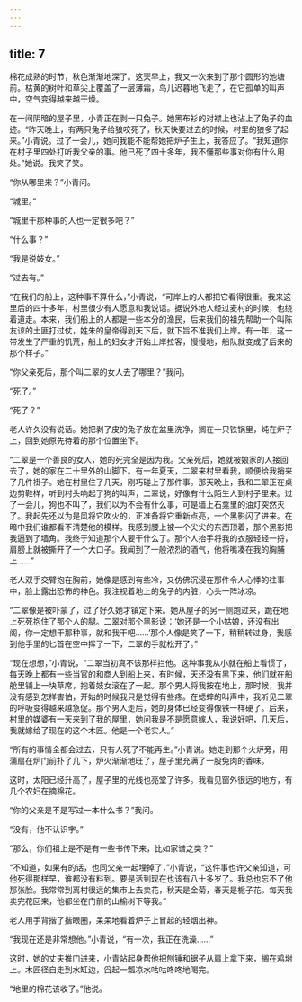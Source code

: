 ```yaml
---
---
---
```

title: 7
---




棉花成熟的时节，秋色渐渐地深了。这天早上，我又一次来到了那个圆形的池塘前。枯黄的树叶和草尖上覆盖了一层薄霜，鸟儿迟暮地飞走了，在它孤单的叫声中，空气变得越来越干燥。

在一间阴暗的屋子里，小青正在剥一只兔子。她黑布衫的对襟上也沾上了兔子的血迹。“昨天晚上，有两只兔子给狼咬死了，秋天快要过去的时候，村里的狼多了起来。”小青说。过了一会儿，她问我能不能帮她把炉子生上，我答应了。“我知道你在村子里四处打听我父亲的事。他已死了四十多年，我不懂那些事对你有什么用处。”她说。我笑了笑。

“你从哪里来？”小青问。

“城里。”

“城里干那种事的人也一定很多吧？”

“什么事？”

“我是说妓女。”

“过去有。”

“在我们的船上，这种事不算什么，”小青说，“可岸上的人都把它看得很重。我来这里后的四十多年，村里很少有人愿意和我说话。据说外地人经过麦村的时候，也绕着道走。本来，我们船上的人都是一些本分的渔民，后来我们的祖先帮助一个叫陈友谅的土匪打过仗，姓朱的皇帝得到天下后，就下旨不准我们上岸。有一年，这一带发生了严重的饥荒，船上的妇女才开始上岸拉客，慢慢地，船队就变成了后来的那个样子。”

“你父亲死后，那个叫二翠的女人去了哪里？”我问。

“死了。”

“死了？”

老人许久没有说话。她把剥了皮的兔子放在盆里洗净，搁在一只铁锅里，炖在炉子上，回到她原先待着的那个位置坐下。

“二翠是一个善良的女人，她的死完全是因为我。父亲死后，她就被娘家的人接回去了，她的家在二十里外的山脚下。有一年夏天，二翠来村里看我，顺便给我捎来了几件褂子。她在村里住了几天，刚巧碰上了那件事。那天晚上，我和二翠正在桌边剪鞋样，听到村头响起了狗的叫声，二翠说，好像有什么陌生人到村子里来。过了一会儿，狗也不叫了，我们以为不会有什么事，可是墙上石龛里的油灯突然灭了。我起先还以为是风将它吹火的，正准备将它重新点亮，一个黑影闪了进来。在暗中我们谁都看不清楚他的模样。我感到腰上被一个尖尖的东西顶着，那个黑影把我逼到了墙角。我终于知道那个人要干什么了。那个人抬手将我的衣服轻轻一捋，肩膀上就被撕开了一个大口子。我闻到了一般浓烈的酒气，他将嘴凑在我的胸脯上……”

老人双手交臂抱在胸前，她像是感到有些冷，又仿佛沉浸在那件令人心悸的往事中，脸上露出恐怖的神色。我注视着地上的兔子的内脏，心头一阵冰凉。

“二翠像是被吓蒙了，过了好久她才镇定下来。她从屋子的另一侧跑过来，跪在地上死死抱住了那个人的腿。二翠对那个黑影说：‘她还是一个小姑娘，还没有出阁，你一定想干那种事，就和我干吧……’那个人像是笑了一下，稍稍转过身，我感到他手里的匕首在空中挥了一下，二翠的手就松开了。”

“现在想想，”小青说，“二翠当初真不该那样拦他。这种事我从小就在船上看惯了，每天晚上都有一些当官的和商人到船上来，有时候，天还没有黑下来，他们就在船舱里铺上一块草席，抱着妓女滚在了一起。那个男人将我按在地上，那时候，我并没有感到怎样害怕，开始的时候我只是觉得有些疼。在蟋蟀的叫声中，我听见二翠的呼吸变得越来越急促。那个男人走后，她的身体已经变得像铁一样硬了。后来，村里的媒婆有一天来到了我的屋里，她问我是不是愿意嫁人，我说好吧，几天后，我就嫁给了现在的这个木匠。他是一个老实人。”

“所有的事情全都会过去，只有人死了不能再生。”小青说。她走到那个火炉旁，用蒲扇在炉门前扑了几下，炉火渐渐地旺了，屋子里充满了一股兔肉的香味。

这时，太阳已经升高了，屋子里的光线也亮堂了许多。我看见窗外很远的地方，有几个农妇在摘棉花。

“你的父亲是不是写过一本什么书？”我问。

“没有，他不认识字。”

“那么，你们祖上是不是有一些书传下来，比如家谱之类？”

“不知道，如果有的话，也同父亲一起埋掉了，”小青说，“这件事也许父亲知道，可他死得那样早，谁都没有料到。要是活到现在也该有八十多岁了。我总也忘不了他那张脸。我常常到离村很远的集市上去卖花，秋天是金菊，春天是栀子花。每天我卖完花回来，他都坐在门前的山榆树下等我。”

老人用手背揩了揩眼圈，呆呆地看着炉子上冒起的轻烟出神。

“我现在还是非常想他。”小青说，“有一次，我正在洗澡……”

这时，她的丈夫推门进来，小青站起身帮他把刨锤和锯子从肩上拿下来，搁在鸡埘上。木匠径自走到水缸边，舀起一瓢凉水咕咕咚咚地喝完。

“地里的棉花该收了。”他说。